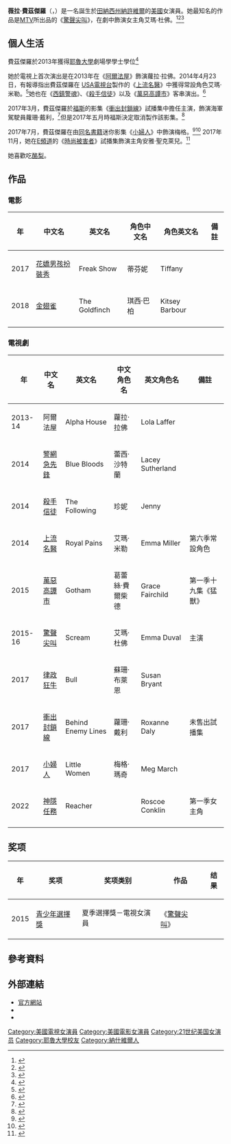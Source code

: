 {{NoteTA
|G1=Movie
|G2=Show
|1=zh-cn:菲茨杰拉德; zh-tw:費茲傑羅; zh-hk:費茲潔拉德;
}}
{{Infobox person
| name         = 薇拉·費茲傑羅<br />{{small|{{lang|en|Willa Fitzgerald}}}}
| image        = Willa Fitzgerald TIFF 2019 (cropped).jpg
| birth_date   = 1991年1月17日
| birth_name   = 
| birth_place  = [[美國|美國]][[田納西州|田納西州]][[納許維爾|納許維爾]]
| years_active = 2008–現在
| occupation   = 女演員
| known for  = [[驚聲尖叫_(電視劇)|驚聲尖叫]]
}}
'''薇拉·費茲傑羅'''（{{lang-en|Willa Fitzgerald}}，{{bd|1991年|1月17日|||catIdx=L}}）是一名誕生於[[田納西州|田納西州]][[納許維爾|納許維爾]]的[[美國|美國]]女演員。她最知名的作品是[[MTV|MTV]]所出品的《[[驚聲尖叫_(電視劇)|驚聲尖叫]]》，在劇中飾演女主角艾瑪·杜佛。<ref>{{cite journal |first=Whitney |last=Friedlander |url=http://variety.com/2014/tv/news/mtv-orders-scream-tv-show-1201341402/ |title=MTV Orders ‘Scream’ TV Show to Series |magazine=[[Variety_(magazine)|Variety]] |date=October 28, 2014 |accessdate=2015-07-24 |journal= |archive-date=2015-07-17 |archive-url=https://web.archive.org/web/20150717213604/http://variety.com/2014/tv/news/mtv-orders-scream-tv-show-1201341402/ |dead-url=no }}</ref><ref>{{cite news |first=Lesley |last=Goldberg |url=http://www.hollywoodreporter.com/live-feed/mtvs-scream-adaptation-sets-cast-723337 |title=MTV's 'Scream' Adaptation Sets Cast, Director |newspaper=[[The_Hollywood_Reporter|The Hollywood Reporter]] |date=August 5, 2014 |accessdate=2015-07-24 |archive-date=2015-07-27 |archive-url=https://web.archive.org/web/20150727142457/http://www.hollywoodreporter.com/live-feed/mtvs-scream-adaptation-sets-cast-723337 |dead-url=no }}</ref><ref>{{cite journal |url=http://variety.com/2015/tv/news/scream-mtv-television-series-watch-trailer-video-1201469035/ |title='Scream' Series to Debut June 30 on MTV - Watch First Trailer |magazine=[[Variety_(magazine)|Variety]] |accessdate=2015-04-13 |journal= |archive-date=2015-04-14 |archive-url=https://web.archive.org/web/20150414181010/http://variety.com/2015/tv/news/scream-mtv-television-series-watch-trailer-video-1201469035/ |dead-url=no }}</ref>

==個人生活== 
費茲傑羅於2013年獲得[[耶魯大學|耶魯大學]]劇場學學士學位<ref>{{cite web |url=http://www.willafitzgerald.com/resume/ |title=Willa Fitzgerald: Resume |publisher=WillaFitzgerald.com |accessdate=2015-04-13 |archive-url=https://web.archive.org/web/20150707101125/http://www.willafitzgerald.com/resume/ |archive-date=2015-07-07 |dead-url=yes }}</ref>

她於電視上首次演出是在2013年在《[[阿爾法屋|阿爾法屋]]》飾演蘿拉·拉佛。2014年4月23日，有報導指出費茲傑羅在 [[USA電視台|USA電視台]]製作的《[[上流名醫|上流名醫]]》中獲得常設角色艾瑪·米勒。<ref>{{cite web|url=http://www.tvguide.com/news/royal-pains-willa-fitzgerald-1080843/|title=Exclusive: ''Royal Pains'' Adds ''Alpha House'' Alum for Mysterious Recurring Role|last=Stanhope|first=Kate|date=April 23, 2014|language=en|work=[[TV_Guide|TV Guide]]|access-date=August 22, 2015|archive-date=2017-12-14|archive-url=https://web.archive.org/web/20171214094517/http://www.tvguide.com/news/royal-pains-willa-fitzgerald-1080843/|dead-url=no}}</ref>她也在《[[西鎮警魂|西鎮警魂]]》、《[[殺手信徒|殺手信徒]]》以及《[[萬惡高譚市|萬惡高譚市]]》客串演出。<ref name="MTV">{{cite web|url=http://www.mtv.com/celebrity/willa-fitzgerald/#cast=scream|title=Scream Cast - Willa Fitzgerald|work=[[MTV|MTV]].com|access-date=22 August 2015|language=en|archive-date=2015-09-20|archive-url=https://web.archive.org/web/20150920100246/http://www.mtv.com/celebrity/willa-fitzgerald/#cast=scream|dead-url=no}}</ref>

2017年3月，費茲傑羅於[[福斯|福斯]]的影集《[[衝出封鎖線|衝出封鎖線]]》試播集中擔任主演，飾演海軍駕駛員蘿珊·戴利，<ref name="BEL">{{cite web|first=Lesley|last=Goldberg|url=http://www.hollywoodreporter.com/live-feed/scream-star-willa-fitzgerald-cast-foxs-behind-enemy-lines-reboot-986876|title='Scream' Star Willa Fitzgerald Cast in Fox's 'Behind Enemy Lines' Reboot|work=[[The_Hollywood_Reporter|The Hollywood Reporter]]|date=March 16, 2017|access-date=May 27, 2017|archive-date=2017-09-22|archive-url=https://web.archive.org/web/20170922100808/http://www.hollywoodreporter.com/live-feed/scream-star-willa-fitzgerald-cast-foxs-behind-enemy-lines-reboot-986876|dead-url=no}}</ref>但是2017年五月時福斯決定取消製作該影集。<ref>{{cite web|first=Nellie|last=Andreeva|url=http://deadline.com/2017/05/fox-pilots-dead-linda-from-hr-type-a-thin-ice-behind-enemy-lines-university-1202100550/|title=Fox Update: Network Passes On All Remaining Pilots|work=[[Deadline_Hollywood|Deadline Hollywood]]|date=May 23, 2017|access-date=May 27, 2017|archive-date=2017-10-04|archive-url=https://web.archive.org/web/20171004052459/http://deadline.com/2017/05/fox-pilots-dead-linda-from-hr-type-a-thin-ice-behind-enemy-lines-university-1202100550/|dead-url=no}}</ref>

2017年7月，費茲傑羅在由[[小婦人|同名書籍]]迷你影集《[[小婦人|小婦人]]》中飾演梅格。<ref>{{cite web|url=http://www.mirror.co.uk/tv/tv-news/cast-bbcs-new-version-little-10750611|title=The cast of BBC's new version of Little Women will feature four rising stars alongside acting royalty|date=July 6, 2017|accessdate=November 16, 2017|archive-date=2017-11-17|archive-url=https://web.archive.org/web/20171117065020/http://www.mirror.co.uk/tv/tv-news/cast-bbcs-new-version-little-10750611|dead-url=no}}</ref><ref>{{cite web|url=http://www.hollywoodreporter.com/news/little-women-first-look-meet-new-march-sisters-1047308|title='Little Women' First Look: Meet the New March Sisters|accessdate=2017-11-30|archive-date=2017-11-17|archive-url=https://web.archive.org/web/20171117123118/https://www.hollywoodreporter.com/news/little-women-first-look-meet-new-march-sisters-1047308|dead-url=no}}</ref> 2017年11月，她在[[E頻道|E頻道]]的《[[時尚被害者|時尚被害者]]》試播集飾演主角安雅·聖克萊兒。<ref>{{cite web|url=https://www.deadline.com/2017/11/willa-fitzgerald-star-e-fashion-victim-pilot-heathers-writer-mean-girls-director-1202203418/amp/|title=Willa Fitzgerald To Headline E!’s ‘#Fashionvictim’ Pilot|work=Deadline Hollywood|accessdate=2017-11-10|archive-date=2017-11-10|archive-url=https://web.archive.org/web/20171110114500/https://deadline.com/2017/11/willa-fitzgerald-star-e-fashion-victim-pilot-heathers-writer-mean-girls-director-1202203418/amp/|dead-url=no}}</ref>

她喜歡吃[[酪梨|酪梨]]。

==作品==
===電影===
{| class="wikitable"
! scope="col"| 年
! scope="col"| 中文名
! scope="col"| 英文名
! scope="col"| 角色中文名
! scope="col"| 角色英文名
! scope="col" class="unsortable" | 備註
|-
| 2017
! scope="row"|  [[怪人秀_(電影)|花嬌男孩扮裝秀]] ||Freak Show||蒂芬妮||Tiffany||
|-
| 2018
! scope="row"|  [[金翅雀_(電影)|金翅雀]] ||The Goldfinch||琪西·巴柏||Kitsey Barbour||
|-
|}

=== 電視劇 ===
{| class="wikitable"
! scope="col"| 年
! scope="col"| 中文名
! scope="col"| 英文名
! scope="col"| 中文角色名
! scope="col"| 英文角色名
! scope="col" class="unsortable" | 備註
|-
| 2013-14
! scope="row"|  阿爾法屋  ||  Alpha House||  蘿拉·拉佛
| Lola Laffer
|
|-
| 2014
! scope="row"|  [[警察世家|警網急先鋒]]  ||  Blue Bloods||  蕾西·沙特蘭
| Lacey Sutherland
| 
|-
| 2014
! scope="row"|  [[殺手信徒|殺手信徒]]  ||  The Following  ||  珍妮
| Jenny
| 
|-
| 2014
! scope="row"|  [[上流名醫|上流名醫]]  ||  Royal Pains  ||  艾瑪·米勒
| Emma Miller
| 第六季常設角色
|-
| 2015
! scope="row"|  [[萬惡高譚市|萬惡高譚市]]  ||  Gotham  ||  葛蕾絲·費爾柴德  
| Grace Fairchild
| 第一季十九集《猛獸》 
|-
| 2015-16
! scope="row"|  [[驚聲尖叫_(電視劇)|驚聲尖叫]]  ||  Scream  ||  艾瑪·杜佛
| Emma Duval
| 主演
|-
| 2017
! scope="row"|  [[律政狂牛|律政狂牛]]  ||  Bull  ||  蘇珊·布萊恩
| Susan Bryant
| 
|-
| 2017
! scope="row"|  [[衝出封鎖線|衝出封鎖線]]  ||  Behind Enemy Lines  ||  蘿珊·戴利
| Roxanne Daly
| 未售出試播集
|-
| 2017
! scope="row"|  [[小婦人|小婦人]]  ||  Little Women  ||  梅格·瑪奇
| Meg March
| 
|-
|2022
![[神隱任務_(電視劇)|神隱任務]]
!Reacher
!
|Roscoe Conklin
|第一季女主角
|-
|
|}

== 奖项 ==
{| class="wikitable sortable plainrowheaders"
! scope="col"| 年
! scope="col"| 奖项
! scope="col"|奖项类别
! scope="col"| 作品
! scope="col"| 结果
|-
|rowspan=4| 2015
|rowspan=2| [[青少年選擇獎|青少年選擇獎]]
| 夏季選擇獎－電視女演員
|rowspan=5| 《[[驚聲尖叫_(電視劇)|驚聲尖叫]]》
| {{nom}}
|-
|}

== 參考資料 ==
{{reflist}}

==外部連結==
* [https://web.archive.org/web/20161125163130/http://www.willafitzgerald.com/ 官方網站]
* {{IMDb name|2560618}}
* {{Twitter|willafitz}}

{{DEFAULTSORT: Fitzgerald, Willa}}
[[Category:美國電視女演員|Category:美國電視女演員]]
[[Category:美國電影女演員|Category:美國電影女演員]]
[[Category:21世纪美国女演员|Category:21世纪美国女演员]]
[[Category:耶魯大學校友|Category:耶魯大學校友]]
[[Category:納什維爾人|Category:納什維爾人]]